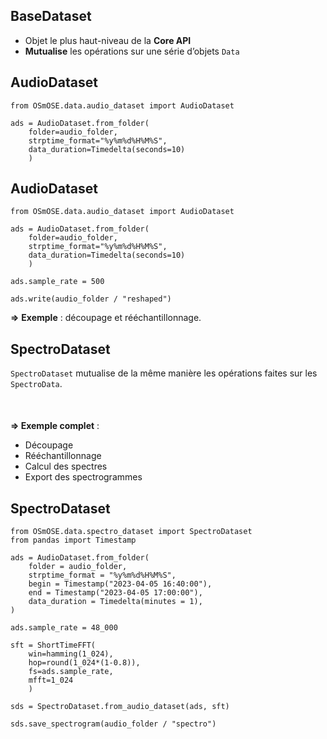 ## BaseDataset

- Objet le plus [haut-niveau]{.primary} de la **Core API**
- **Mutualise** les opérations sur une série d'objets `Data`

## AudioDataset { auto-animate=true  auto-animate-id="ads"}

```.python
from OSmOSE.data.audio_dataset import AudioDataset

ads = AudioDataset.from_folder(
    folder=audio_folder, 
    strptime_format="%y%m%d%H%M%S",
    data_duration=Timedelta(seconds=10)
    )

```

## AudioDataset { auto-animate=true  auto-animate-id="ads"}

```.python
from OSmOSE.data.audio_dataset import AudioDataset

ads = AudioDataset.from_folder(
    folder=audio_folder, 
    strptime_format="%y%m%d%H%M%S",
    data_duration=Timedelta(seconds=10)
    )

ads.sample_rate = 500

ads.write(audio_folder / "reshaped")

```

**=>** **Exemple** : [découpage]{.primary} et [rééchantillonnage]{.secondary}.

## SpectroDataset { auto-animate=true  auto-animate-id="sds"}

`SpectroDataset` mutualise de la même manière les opérations faites sur les `SpectroData`.

::: {.fragment style="margin-top:50px"}

**=> Exemple complet** :

:::

- [Découpage]{.primary}
- [Rééchantillonnage]{.secondary}
- [Calcul des spectres]{.primary}
- [Export des spectrogrammes]{.secondary}

## SpectroDataset { auto-animate=true  auto-animate-id="sds"}

```.python
from OSmOSE.data.spectro_dataset import SpectroDataset
from pandas import Timestamp

ads = AudioDataset.from_folder(
    folder = audio_folder,
    strptime_format = "%y%m%d%H%M%S",
    begin = Timestamp("2023-04-05 16:40:00"),
    end = Timestamp("2023-04-05 17:00:00"),
    data_duration = Timedelta(minutes = 1),
)

ads.sample_rate = 48_000

sft = ShortTimeFFT(
    win=hamming(1_024),
    hop=round(1_024*(1-0.8)), 
    fs=ads.sample_rate, 
    mfft=1_024
    )

sds = SpectroDataset.from_audio_dataset(ads, sft)

sds.save_spectrogram(audio_folder / "spectro")

```